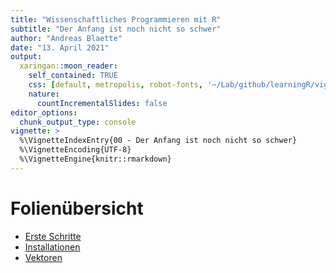 ```yaml
---
title: "Wissenschaftliches Programmieren mit R"
subtitle: "Der Anfang ist noch nicht so schwer"
author: "Andreas Blaette"
date: "13. April 2021"
output: 
  xaringan::moon_reader:
    self_contained: TRUE
    css: [default, metropolis, robot-fonts, '~/Lab/github/learningR/vignettes/css/polminify.css']
    nature:
      countIncrementalSlides: false
editor_options:
  chunk_output_type: console
vignette: >
  %\VignetteIndexEntry{00 - Der Anfang ist noch nicht so schwer}
  %\VignetteEncoding{UTF-8}
  %\VignetteEngine{knitr::rmarkdown}  
---
```


# Folienübersicht

- [Erste Schritte](./a_getting-started.html)
- [Installationen](./b_installation.html)
- [Vektoren](./c_vektoren.html)